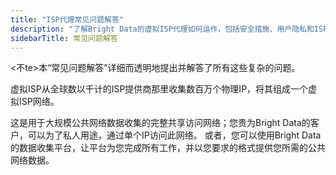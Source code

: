 ```yaml
---
title: "ISP代理常见问题解答"
description: "了解Bright Data的虚拟ISP代理如何运作，包括安全措施、用户隐私和ISP政策合规性等方面。获取最紧迫问题的答案。"
sidebarTitle: 常见问题解答
---
```

<AccordionGroup>
<Accordion title="虚拟ISP是如何工作的？">
<不te>本“常见问题解答”详细而透明地提出并解答了所有这些复杂的问题。</不te>

虚拟ISP从全球数以千计的ISP提供商那里收集数百万个物理IP，将其组成一个虚拟ISP网络。 

这是用于大规模公共网络数据收集的完整共享访问网络；您贵为Bright Data的客户，可以为了私人用途，通过单个IP访问此网络。 或者，您可以使用Bright Data的数据收集平台，让平台为您完成所有工作，并以您要求的格式提供您所需的公共网络数据。 

</Accordion>
</AccordionGroup>
